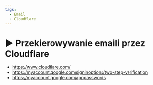 ```yaml
---
tags:
  - Email
  - Cloudflare
---
```



# ▶️ Przekierowywanie emaili przez Cloudflare

<VimeoPlayer videoId="776391716" />

- https://www.cloudflare.com/
- https://myaccount.google.com/signinoptions/two-step-verification
- https://myaccount.google.com/apppasswords
